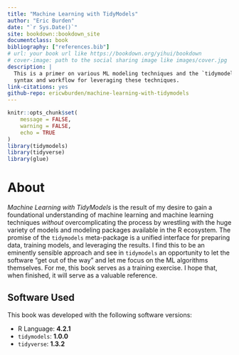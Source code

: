 ```yaml
--- 
title: "Machine Learning with TidyModels"
author: "Eric Burden"
date: "`r Sys.Date()`"
site: bookdown::bookdown_site
documentclass: book
bibliography: ["references.bib"]
# url: your book url like https://bookdown.org/yihui/bookdown
# cover-image: path to the social sharing image like images/cover.jpg
description: |
  This is a primer on various ML modeling techniques and the `tidymodels`
  syntax and workflow for leveraging these techniques.
link-citations: yes
github-repo: ericwburden/machine-learning-with-tidymodels
---
```


```r
knitr::opts_chunk$set(
	message = FALSE,
	warning = FALSE,
	echo = TRUE
)
library(tidymodels)
library(tidyverse)
library(glue)
```

# About {#chapter-1}

_Machine Learning with TidyModels_ is the result of my desire to gain a foundational
understanding of machine learning and machine learning techniques _without_ 
overcomplicating the process by wrestling with the huge variety of models and 
modeling packages available in the R ecosystem. The promise of the `tidymodels`
meta-package is a unified interface for preparing data, training models, and
leveraging the results. I find this to be an eminently sensible approach and see
in `tidymodels` an opportunity to let the software "get out of the way" and let
me focus on the ML algorithms themselves. For me, this book serves as a training
exercise. I hope that, when finished, it will serve as a valuable reference.

## Software Used {#ch1-software_used}

This book was developed with the following software versions:

- R Language: **4.2.1** 
- `tidymodels`: **1.0.0** 
- `tidyverse`: **1.3.2**
